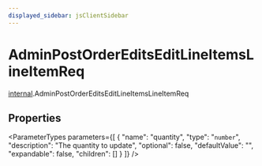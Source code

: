```yaml
---
displayed_sidebar: jsClientSidebar
---
```



# AdminPostOrderEditsEditLineItemsLineItemReq

[internal](../../modules/internal.mdx).AdminPostOrderEditsEditLineItemsLineItemReq

## Properties

<ParameterTypes parameters={[
  {
    "name": "quantity",
    "type": "`number`",
    "description": "The quantity to update",
    "optional": false,
    "defaultValue": "",
    "expandable": false,
    "children": []
  }
]} />
